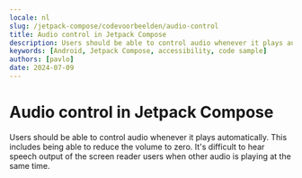 ```yaml
---
locale: nl
slug: /jetpack-compose/codevoorbeelden/audio-control
title: Audio control in Jetpack Compose
description: Users should be able to control audio whenever it plays automatically.
keywords: [Android, Jetpack Compose, accessibility, code sample]
authors: [pavlo]
date: 2024-07-09
---
```


# Audio control in Jetpack Compose

Users should be able to control audio whenever it plays automatically. This includes being able to reduce the volume to zero. It's difficult to hear speech output of the screen reader users when other audio is playing at the same time.

<CodeSample id="media-audio-control" platform="compose" locale="nl"/>
